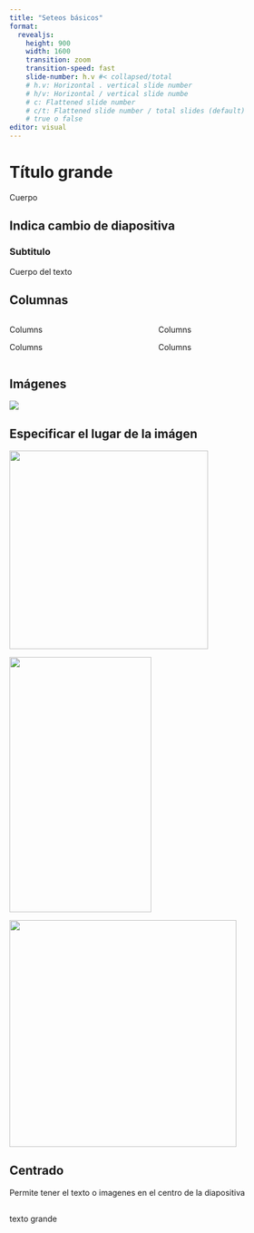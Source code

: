```yaml
---
title: "Seteos básicos"
format:
  revealjs:
    height: 900
    width: 1600
    transition: zoom
    transition-speed: fast
    slide-number: h.v #< collapsed/total
    # h.v: Horizontal . vertical slide number
    # h/v: Horizontal / vertical slide numbe
    # c: Flattened slide number
    # c/t: Flattened slide number / total slides (default)
    # true o false
editor: visual
---
```


# Título grande

Cuerpo

## Indica cambio de diapositiva

### Subtitulo

Cuerpo del texto

## Columnas

::: columns
::: {.column width="50%"}
Columns

Columns
:::

::: {.column width="50%"}
Columns

Columns
:::
:::

## Imágenes

![](imagenes/dino4.jpg)

## Especificar el lugar de la imágen

![](imagenes/dino1.jpg){.absolute top=200 left=0 width="350"}

![](imagenes/dino2.jpg){.absolute top=50 right=50 width="250" height="450"}

![](imagenes/dino3.jpg){.absolute bottom=0 right="30%" height="400"}


## Centrado {.center}

Permite tener el texto o imagenes en el centro de la diapositiva

## {.center}

[texto grande]{.r-fit-text}

